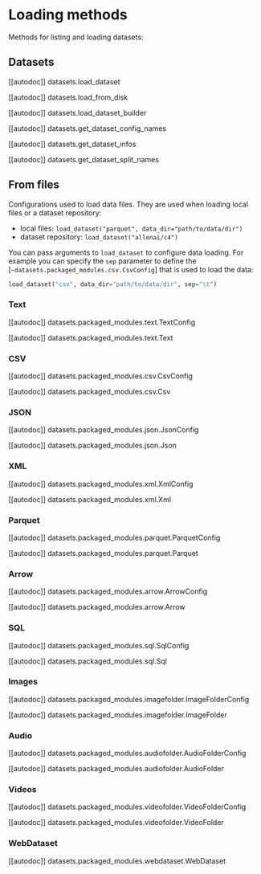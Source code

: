 # Loading methods

Methods for listing and loading datasets:

## Datasets

[[autodoc]] datasets.load_dataset

[[autodoc]] datasets.load_from_disk

[[autodoc]] datasets.load_dataset_builder

[[autodoc]] datasets.get_dataset_config_names

[[autodoc]] datasets.get_dataset_infos

[[autodoc]] datasets.get_dataset_split_names

## From files

Configurations used to load data files.
They are used when loading local files or a dataset repository:

- local files: `load_dataset("parquet", data_dir="path/to/data/dir")`
- dataset repository: `load_dataset("allenai/c4")`

You can pass arguments to `load_dataset` to configure data loading.
For example you can specify the `sep` parameter to define the [`~datasets.packaged_modules.csv.CsvConfig`] that is used to load the data:

```python
load_dataset("csv", data_dir="path/to/data/dir", sep="\t")
```

### Text

[[autodoc]] datasets.packaged_modules.text.TextConfig

[[autodoc]] datasets.packaged_modules.text.Text

### CSV

[[autodoc]] datasets.packaged_modules.csv.CsvConfig

[[autodoc]] datasets.packaged_modules.csv.Csv

### JSON

[[autodoc]] datasets.packaged_modules.json.JsonConfig

[[autodoc]] datasets.packaged_modules.json.Json

### XML

[[autodoc]] datasets.packaged_modules.xml.XmlConfig

[[autodoc]] datasets.packaged_modules.xml.Xml

### Parquet

[[autodoc]] datasets.packaged_modules.parquet.ParquetConfig

[[autodoc]] datasets.packaged_modules.parquet.Parquet

### Arrow

[[autodoc]] datasets.packaged_modules.arrow.ArrowConfig

[[autodoc]] datasets.packaged_modules.arrow.Arrow

### SQL

[[autodoc]] datasets.packaged_modules.sql.SqlConfig

[[autodoc]] datasets.packaged_modules.sql.Sql

### Images

[[autodoc]] datasets.packaged_modules.imagefolder.ImageFolderConfig

[[autodoc]] datasets.packaged_modules.imagefolder.ImageFolder

### Audio

[[autodoc]] datasets.packaged_modules.audiofolder.AudioFolderConfig

[[autodoc]] datasets.packaged_modules.audiofolder.AudioFolder

### Videos

[[autodoc]] datasets.packaged_modules.videofolder.VideoFolderConfig

[[autodoc]] datasets.packaged_modules.videofolder.VideoFolder

### WebDataset

[[autodoc]] datasets.packaged_modules.webdataset.WebDataset
